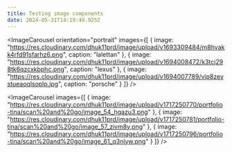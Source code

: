 ```yaml
---
title: Testing image components
date: 2024-05-31T14:19:49.925Z
---
```


<ImageCarousel
  orientation="portrait"
  images={[
    {
      image:
        "https://res.cloudinary.com/dhuk11prd/image/upload/v1693309484/m8hvakk4rfd91sfarhz6.png",
      caption: "lalettan"
    },
    {
      image:
        "https://res.cloudinary.com/dhuk11prd/image/upload/v1694008472/k3tcj298tk6qzcxkbphc.png",
      caption: "lexus"
    },
    {
      image:
        "https://res.cloudinary.com/dhuk11prd/image/upload/v1694007789/vjp8zeystueaoqlsoplp.jpg",
      caption: "porsche"
    }
  ]}
/>

<ImageCarousel
  images={[
    {
      image:
        "https://res.cloudinary.com/dhuk11prd/image/upload/v1717250770/portfolio-tina/scan%20and%20go/image_54_hqazu3.png"
    },
    {
      image:
        "https://res.cloudinary.com/dhuk11prd/image/upload/v1717250781/portfolio-tina/scan%20and%20go/image_57_zivm8y.png"
    },
    {
      image:
        "https://res.cloudinary.com/dhuk11prd/image/upload/v1717250796/portfolio-tina/scan%20and%20go/image_61_q3nlyw.png"
    }
  ]}
/>
